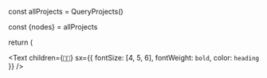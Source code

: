 
  
  const allProjects = QueryProjects()

  const {nodes} = allProjects

  return (
  <div>
  <title>Portfolio de Victoria Botelho Martins</title>

<Text
  children={`👋🏿`}
  sx={{ fontSize: [4, 5, 6], fontWeight: `bold`, color: `heading` }}
/>

<Title text="I'm Victoria or just @vyk, a programmer and Master of Science in Computer Science living in Brazil."/>

    <Title text="Projects"/>
    <div>
  {
    nodes.map((project) => (
      <div key={project.frontmatter.title}>
    <Link to={project.frontmatter.slug}>
      <h5>{project.frontmatter.title}</h5>
      </Link>
      </div>
      ))
  }
  </div>
  </div>
)
}